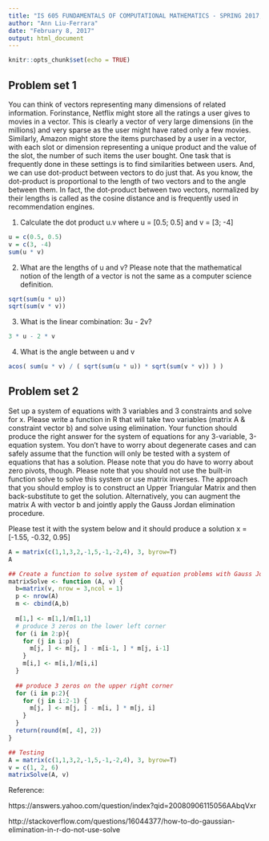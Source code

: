 ---
title: "IS 605 FUNDAMENTALS OF COMPUTATIONAL MATHEMATICS - SPRING 2017, Assignment Week 1"
author: "Ann Liu-Ferrara"
date: "February 8, 2017"
output: html_document
---

```{r setup, include=FALSE}
knitr::opts_chunk$set(echo = TRUE)
```
## Problem set 1
You can think of vectors representing many dimensions of related information. Forinstance, Netflix might store all the ratings a user gives to movies in a vector. This is clearly a vector of very large dimensions (in the millions) and very sparse as the user might have rated only a few movies. Similarly, Amazon might store the items purchased by a user in a vector, with each slot or dimension representing a unique product and the value of the slot, the number of such items the user bought. One task that is frequently done in these settings is to find similarities between users. And, we can use dot-product between vectors to do just that. As you know, the dot-product is proportional to the length of two vectors and to the angle between them. In fact, the dot-product between two vectors, normalized by their lengths is called as the cosine distance and is frequently used in recommendation engines.

(1) Calculate the dot product u.v where u = [0.5; 0.5] and v = [3; -4]

```{r echo = TRUE}
u = c(0.5, 0.5)
v = c(3, -4)
sum(u * v)

```
(2) What are the lengths of u and v? Please note that the mathematical notion of the length of a vector is not the same as a computer science definition.
```{r echo = TRUE}
sqrt(sum(u * u))
sqrt(sum(v * v))
```
(3) What is the linear combination: 3u - 2v?
```{r echo = TRUE}
3 * u - 2 * v

```
(4) What is the angle between u and v
```{r echo = TRUE}
acos( sum(u * v) / ( sqrt(sum(u * u)) * sqrt(sum(v * v)) ) )

```

## Problem set 2
Set up a system of equations with 3 variables and 3 constraints and solve for x. Please write a function in R that will take two variables (matrix A & constraint vector b) and solve using elimination. Your function should produce the right answer for the system of equations for any 3-variable, 3-equation system. You don't have to worry about degenerate cases and can safely assume that the function will only be tested with a system of equations that has a solution. Please note that you do have to worry about zero pivots, though. Please note that you should not use the built-in function solve to solve this system or use matrix inverses. The approach that you should employ is to construct an Upper Triangular Matrix and then back-substitute to get the solution. Alternatively, you can augment the matrix A with vector b and jointly apply the Gauss Jordan elimination procedure.

Please test it with the system below and it should produce a solution x = [-1.55, -0.32, 0.95]
```{r echo=TRUE}
A = matrix(c(1,1,3,2,-1,5,-1,-2,4), 3, byrow=T)
A

## Create a function to solve system of equation problems with Gauss Jordan elimination procedure
matrixSolve <- function (A, v) {
  b=matrix(v, nrow = 3,ncol = 1)
  p <- nrow(A)
  m <- cbind(A,b)
  
  m[1,] <- m[1,]/m[1,1]
  # produce 3 zeros on the lower left corner
  for (i in 2:p){
    for (j in i:p) {
      m[j, ] <- m[j, ] - m[i-1, ] * m[j, i-1]
    }
    m[i,] <- m[i,]/m[i,i]
  }
  
  ## produce 3 zeros on the upper right corner
  for (i in p:2){
    for (j in i:2-1) {
      m[j, ] <- m[j, ] - m[i, ] * m[j, i]
    }
  }
  return(round(m[, 4], 2))
}

## Testing
A = matrix(c(1,1,3,2,-1,5,-1,-2,4), 3, byrow=T)
v = c(1, 2, 6)
matrixSolve(A, v)
```

Reference:

https://answers.yahoo.com/question/index?qid=20080906115056AAbqVxr

http://stackoverflow.com/questions/16044377/how-to-do-gaussian-elimination-in-r-do-not-use-solve
